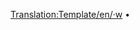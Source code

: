 <noinclude>[[Translation:Template/en/·w]]</noinclude><includeonly>&nbsp;•</span> <span style="white-space:nowrap"></includeonly>
